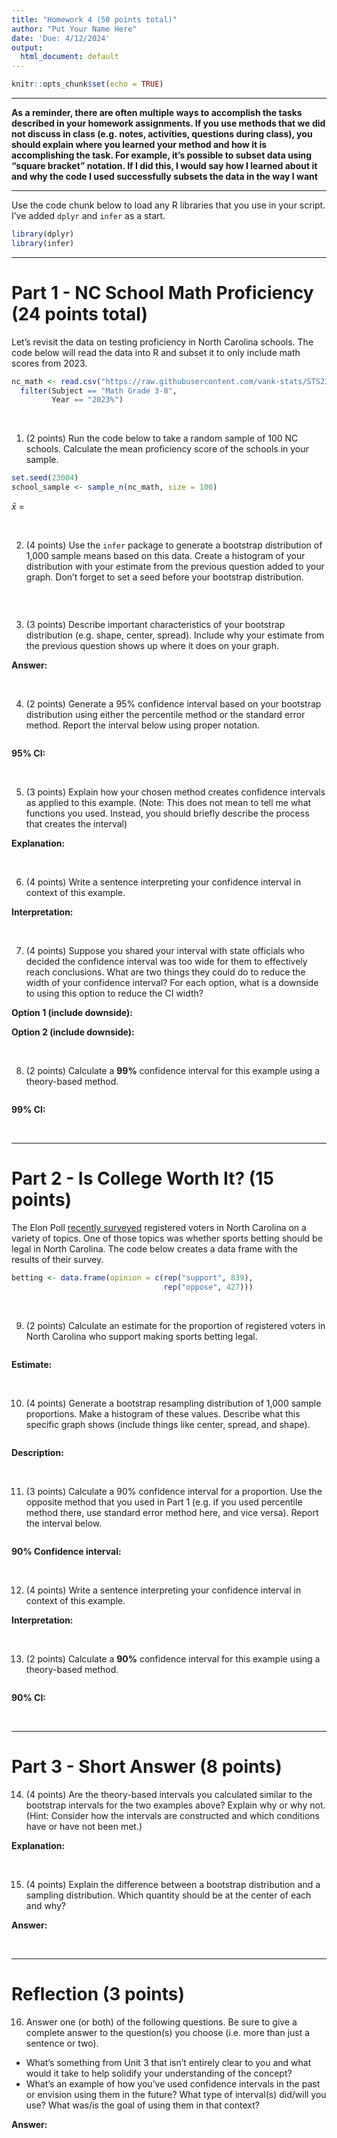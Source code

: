 ```yaml
---
title: "Homework 4 (50 points total)"
author: "Put Your Name Here"
date: 'Due: 4/12/2024'
output:
  html_document: default
---
```


```r
knitr::opts_chunk$set(echo = TRUE)
```

---

**As a reminder, there are often multiple ways to accomplish the tasks described in your homework assignments. If you use methods that we did not discuss in class (e.g. notes, activities, questions during class), you should explain where you learned your method and how it is accomplishing the task. For example, it's possible to subset data using "square bracket" notation. If I did this, I would say how I learned about it and why the code I used successfully subsets the data in the way I want**

---

Use the code chunk below to load any R libraries that you use in your script. I've added `dplyr` and `infer` as a start.

```r
library(dplyr)
library(infer)
```

---

# Part 1 - NC School Math Proficiency (24 points total)

Let's revisit the data on testing proficiency in North Carolina schools. The code below will read the data into R and subset it to only include math scores from 2023.

```r
nc_math <- read.csv("https://raw.githubusercontent.com/vank-stats/STS2300-Spring2024/main/data/NC_School_Proficiency_Long.csv") %>%
  filter(Subject == "Math Grade 3-8",
         Year == "2023%")
```

<br>

1. (2 points) Run the code below to take a random sample of 100 NC schools. Calculate the mean proficiency score of the schools in your sample.

```r
set.seed(23004)
school_sample <- sample_n(nc_math, size = 100)

```

$\bar{x}$ =  

<br>


2. (4 points) Use the `infer` package to generate a bootstrap distribution of 1,000 sample means based on this data. Create a histogram of your distribution with your estimate from the previous question added to your graph. Don't forget to set a seed before your bootstrap distribution.

```r

```

<br>


3. (3 points) Describe important characteristics of your bootstrap distribution (e.g. shape, center, spread). Include why your estimate from the previous question shows up where it does on your graph.

**Answer:**

<br>


4. (2 points) Generate a 95% confidence interval based on your bootstrap distribution using either the percentile method or the standard error method. Report the interval below using proper notation.

```r

```

**95% CI:**

<br>


5. (3 points) Explain how your chosen method creates confidence intervals as applied to this example. (Note: This does not mean to tell me what functions you used. Instead, you should briefly describe the process that creates the interval)

**Explanation:**

<br>


6. (4 points) Write a sentence interpreting your confidence interval in context of this example.

**Interpretation:**

<br>


7. (4 points) Suppose you shared your interval with state officials who decided the confidence interval was too wide for them to effectively reach conclusions. What are two things they could do to reduce the width of your confidence interval? For each option, what is a downside to using this option to reduce the CI width?

**Option 1 (include downside):**

**Option 2 (include downside):**

<br>


8. (2 points) Calculate a **99%** confidence interval for this example using a theory-based method.

```r

```

**99% CI:**

<br>

---


# Part 2 - Is College Worth It? (15 points)

The Elon Poll [recently surveyed](https://eloncdn.blob.core.windows.net/eu3/sites/819/2023/06/Elon-Poll-Report-061423.pdf) registered voters in North Carolina on a variety of topics. One of those topics was whether sports betting should be legal in North Carolina. The code below creates a data frame with the results of their survey.

```r
betting <- data.frame(opinion = c(rep("support", 839),
                                  rep("oppose", 427)))
```

<br>


9. (2 points) Calculate an estimate for the proportion of registered voters in North Carolina who support making sports betting legal.

```r

```

**Estimate:**

<br>


10. (4 points) Generate a bootstrap resampling distribution of 1,000 sample proportions. Make a histogram of these values. Describe what this specific graph shows (include things like center, spread, and shape).

```r

```

**Description:**

<br>


11. (3 points) Calculate a 90% confidence interval for a proportion. Use the opposite method that you used in Part 1 (e.g. if you used percentile method there, use standard error method here, and vice versa). Report the interval below.

```r

```

**90% Confidence interval:**

<br>


12. (4 points) Write a sentence interpreting your confidence interval in context of this example.

**Interpretation:**

<br>


13. (2 points) Calculate a **90%** confidence interval for this example using a theory-based method.

```r

```

**90% CI:**

<br>

---

# Part 3 - Short Answer (8 points)

14. (4 points) Are the theory-based intervals you calculated similar to the bootstrap intervals for the two examples above? Explain why or why not. (Hint: Consider how the intervals are constructed and which conditions have or have not been met.)

**Explanation:**

<br>


15. (4 points) Explain the difference between a bootstrap distribution and a sampling distribution. Which quantity should be at the center of each and why?

**Answer:**

<br>


---

# Reflection (3 points)


16. Answer one (or both) of the following questions. Be sure to give a complete answer to the question(s) you choose (i.e. more than just a sentence or two).

  - What's something from Unit 3 that isn't entirely clear to you and what would it take to help solidify your understanding of the concept?
  - What's an example of how you've used confidence intervals in the past or envision using them in the future? What type of interval(s) did/will you use? What was/is the goal of using them in that context?
  
**Answer:**

